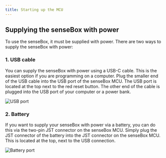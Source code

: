 ```yaml
---
title: Starting up the MCU
---
```


## Supplying the senseBox with power
To use the senseBox, it must be supplied with power. There are two ways to supply the senseBox with power:

### 1. USB cable
You can supply the senseBox with power using a USB-C cable. This is the easiest option if you are programming on a computer.
Plug the smaller end of the USB cable into the USB port of the senseBox MCU. The USB port is located at the top next to the red reset button.
The other end of the cable is plugged into the USB port of your computer or a power bank.

<img src="/img/mcu/mcu-usb-port.png" alt="USB port"/>

### 2. Battery
If you want to supply your senseBox with power via a battery, you can do this via the two-pin JST connector on the senseBox MCU. 
Simply plug the JST connector of the battery into the JST connector on the senseBox MCU. This is located at the top, next to the USB connection.

<img src="/img/mcu/mcu-battery-port.png" alt="Battery port"/>
